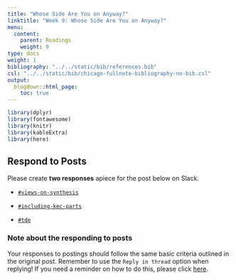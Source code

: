 ```yaml
---
title: "Whose Side Are You on Anyway?"
linktitle: "Week 9: Whose Side Are You on Anyway?"
menu:
  content:
    parent: Readings
    weight: 9
type: docs
weight: 1
bibliography: "../../static/bib/references.bib"
csl: "../../static/bib/chicago-fullnote-bibliography-no-bib.csl"
output:
  blogdown::html_page:
    toc: true
---
```


<style>
  .hvr-sweep-to-left {
    display: inline-block;
    vertical-align: middle;
    -webkit-transform: perspective(1px) translateZ(0);
    transform: perspective(1px) translateZ(0);
    box-shadow: 0 0 1px rgba(0, 0, 0, 0);
    position: relative;
    -webkit-transition-property: color;
    transition-property: color;
    -webkit-transition-duration: 0.25s;
    transition-duration: 0.25s;
  }

.hvr-sweep-to-left:before {
  content: "";
  position: absolute;
  z-index: -1;
  top: 0;
  left: 0;
  right: 0;
  bottom: 0;
  background: #175676;
    -webkit-transform: scaleX(0);
  transform: scaleX(0);
  -webkit-transform-origin: 100% 50%;
  transform-origin: 100% 50%;
  -webkit-transition-property: transform;
  transition-property: transform;
  -webkit-transition-duration: 0.3s;
  transition-duration: 0.3s;
  -webkit-transition-timing-function: ease-out;
  transition-timing-function: ease-out;
}

.hvr-sweep-to-left:hover, .hvr-sweep-to-left:focus, .hvr-sweep-to-left:active {
  color: white;
}

.hvr-sweep-to-left:hover:before, .hvr-sweep-to-left:focus:before, .hvr-sweep-to-left:active:before {
  -webkit-transform: scaleX(1);
  transform: scaleX(1);
}
</style>
  
```r
library(dplyr)
library(fontawesome)
library(knitr)
library(kableExtra)
library(here)
```

## Respond to Posts
Please create **two responses** apiece for the post below on Slack. 

- [`#views-on-synthesis`](https://2021edp617.slack.com/messages/views-on-synthesis){target='_blank'}

- [`#including-kec-parts`](https://2021edp617.slack.com/messages/including-kec-parts){target='_blank'}

- [`#tde`](https://2021edp617.slack.com/messages/including-kec-parts){target='_blank'}

### Note about the responding to posts 
Your responses to postings should follow the same basic criteria outlined in the original post. Remember to use the `Reply in thread` option when replying! If you need a reminder on how to do this, please click [here](/lesson/02-lesson/#responses).

